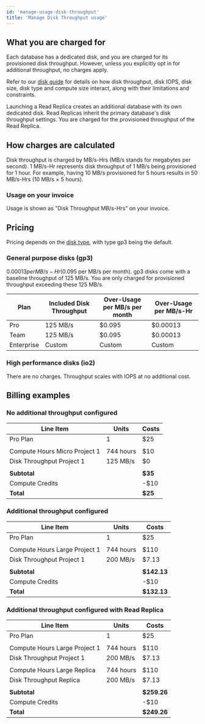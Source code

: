 ```yaml
---
id: 'manage-usage-disk-throughput'
title: 'Manage Disk Throughput usage'
---
```


## What you are charged for

Each database has a dedicated disk, and you are charged for its provisioned disk throughput. However, unless you explicitly opt in for additional throughput, no charges apply.

Refer to our [disk guide](/docs/guides/platform/compute-and-disk#disk) for details on how disk throughput, disk IOPS, disk size, disk type and compute size interact, along with their limitations and constraints.

<Admonition type="note">

Launching a Read Replica creates an additional database with its own dedicated disk. Read Replicas inherit the primary database's disk throughput settings. You are charged for the provisioned throughput of the Read Replica.

</Admonition>

## How charges are calculated

Disk throughput is charged by MB/s-Hrs (MB/s stands for megabytes per second). 1 MB/s-Hr represents disk throughput of 1 MB/s being provisioned for 1 hour. For example, having 10 MB/s provisioned for 5 hours results in 50 MB/s-Hrs (10 MB/s × 5 hours).

### Usage on your invoice

Usage is shown as "Disk Throughput MB/s-Hrs" on your invoice.

## Pricing

Pricing depends on the [disk type](/docs/guides/platform/compute-and-disk#disk-types), with type gp3 being the default.

### General purpose disks (gp3)

$0.00013 per MB/s-Hr ($0.095 per MB/s per month). gp3 disks come with a baseline throughput of 125 MB/s. You are only charged for provisioned throughput exceeding these 125 MB/s.

| Plan       | Included Disk Throughput | Over-Usage per MB/s per month | Over-Usage per MB/s-Hr |
| ---------- | ------------------------ | ----------------------------- | ---------------------------- |
| Pro        | 125 MB/s                 | $0.095                        | $0.00013                     |
| Team       | 125 MB/s                 | $0.095                        | $0.00013                     |
| Enterprise | Custom                   | Custom                        | Custom                       |

### High performance disks (io2)

There are no charges. Throughput scales with IOPS at no additional cost.

## Billing examples

### No additional throughput configured

| Line Item                     | Units     | Costs   |
| ----------------------------- | --------- | ------- |
| Pro Plan                      | 1         | $25     |
|                               |           |         |
| Compute Hours Micro Project 1 | 744 hours | $10     |
| Disk Throughput Project 1     | 125 MB/s  | $0      |
|                               |           |         |
| **Subtotal**                  |           | **$35** |
| Compute Credits               |           | -$10    |
| **Total**                     |           | **$25** |

### Additional throughput configured

| Line Item                     | Units     | Costs       |
| ----------------------------- | --------- | ----------- |
| Pro Plan                      | 1         | $25         |
|                               |           |             |
| Compute Hours Large Project 1 | 744 hours | $110        |
| Disk Throughput Project 1     | 200 MB/s  | $7.13       |
|                               |           |             |
| **Subtotal**                  |           | **$142.13** |
| Compute Credits               |           | -$10        |
| **Total**                     |           | **$132.13** |

### Additional throughput configured with Read Replica

| Line Item                     | Units     | Costs       |
| ----------------------------- | --------- | ----------- |
| Pro Plan                      | 1         | $25         |
|                               |           |             |
| Compute Hours Large Project 1 | 744 hours | $110        |
| Disk Throughput Project 1     | 200 MB/s  | $7.13       |
|                               |           |             |
| Compute Hours Large Replica   | 744 hours | $110        |
| Disk Throughput Replica       | 200 MB/s  | $7.13       |
|                               |           |             |
| **Subtotal**                  |           | **$259.26** |
| Compute Credits               |           | -$10        |
| **Total**                     |           | **$249.26** |
